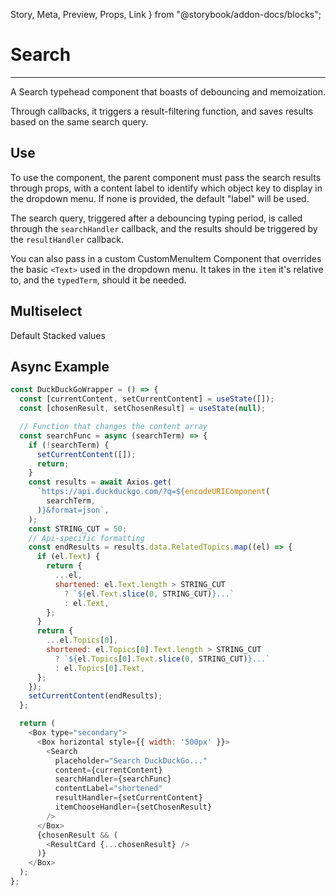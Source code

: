   Story,
  Meta,
  Preview,
  Props,
  Link
} from "@storybook/addon-docs/blocks";

<Meta title='Inputs/Search' component={Search} />

# Search

<hr />

A Search typehead component that boasts of debouncing and memoization.

Through callbacks, it triggers a result-filtering function, and saves results based on the same search query.

<Preview>
  <Story name="Base">
    <Box style={{ height: '400px'}}>
      <SearchWrapper />
    </Box>
  </Story>
</Preview>

## Use

To use the component, the parent component must pass the search results through props, with a content label to identify which object key to display in the dropdown menu. If none is provided, the default "label" will be used.

The search query, triggered after a debouncing typing period, is called through the ```searchHandler``` callback, and the results should be triggered by the ```resultHandler``` callback.

You can also pass in a custom CustomMenuItem Component that overrides the basic ```<Text>``` used in the dropdown menu. It takes in the ```item``` it's relative to, and the ```typedTerm```, should it be needed. 

## Multiselect

<Preview>
  <Story name="MultiSelect">
    <Box style={{ height: '450px'}} horizontal>
      <Box style={{ width: '280px'}} type="flat">
        <Text isTitle size="small">Default</Text>
        <SearchWrapper isMulti />
      </Box>
      <Box style={{ width: '280px'}} type="flat">
        <Text isTitle size="small">Stacked values</Text>
        <SearchWrapper isMulti isStack/>
      </Box>
    </Box>
  </Story>
</Preview>


## Async Example

```javascript
const DuckDuckGoWrapper = () => {
  const [currentContent, setCurrentContent] = useState([]);
  const [chosenResult, setChosenResult] = useState(null);

  // Function that changes the content array
  const searchFunc = async (searchTerm) => {
    if (!searchTerm) {
      setCurrentContent([]);
      return;
    }
    const results = await Axios.get(
      `https://api.duckduckgo.com/?q=${encodeURIComponent(
        searchTerm,
      )}&format=json`,
    );
    const STRING_CUT = 50;
    // Api-specific formatting
    const endResults = results.data.RelatedTopics.map((el) => {
      if (el.Text) {
        return {
          ...el,
          shortened: el.Text.length > STRING_CUT
            ? `${el.Text.slice(0, STRING_CUT)}...`
            : el.Text,
        };
      }
      return {
        ...el.Topics[0],
        shortened: el.Topics[0].Text.length > STRING_CUT
          ? `${el.Topics[0].Text.slice(0, STRING_CUT)}...`
          : el.Topics[0].Text,
      };
    });
    setCurrentContent(endResults);
  };

  return (
    <Box type="secondary">
      <Box horizontal style={{ width: '500px' }}>
        <Search
          placeholder="Search DuckDuckGo..."
          content={currentContent}
          searchHandler={searchFunc}
          contentLabel="shortened"
          resultHandler={setCurrentContent}
          itemChooseHandler={setChosenResult}
        />
      </Box>
      {chosenResult && (
        <ResultCard {...chosenResult} />
      )}
    </Box>
  );
};
```

<Preview>
  <Story name="Async">
    <Box style={{ height: '400px'}}>
      <DuckDuckGoWrapper />
    </Box>
  </Story>
</Preview>

<Props of={Search} />